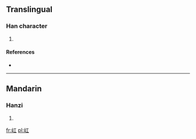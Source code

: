 ==Translingual==

===Han character===
{{Han char|rn=46|rad=山|as=03|sn=6|four=|canj=山一 (UM)}}

# {{defn|Han|sort=山03}}

====References====
* {{Han ref|kx=0307.140|dkj=07887|hdz=10761.010|uh=5C78|ud=23672}}

----

==Mandarin==

===Hanzi===
{{cmn-hanzi|pin=[[lóng]] ([[long2]])|wg=lung<sup>2</sup>}}

# {{defn|Mandarin|sort=山03}}

[[fr:屸]]
[[pl:屸]]